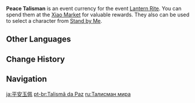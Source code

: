 {{Item Infobox
|id           = 000115
|image        = Item Peace Talisman.png
|type         = Event Items
|group        = Event Currencies
|event        = Lantern Rite
|quality      = 3
|description  = Jade talismans that can be obtained during Lantern Rite. The people of Liyue believe that these talismans can bring and defend peace. You might be able to exchange these for some things during Lantern Rite...
|source1      = [[Theater Mechanicus]]
}}
'''Peace Talisman''' is an event currency for the event [[Lantern Rite]]. You can spend them at the [[Xiao Market]] for valuable rewards. They also can be used to select a character from [[Stand by Me]].

==Other Languages==
{{Other Languages
|en      = Peace Talisman
|zhs     = 平安玉符
|zhs_rm  = Píng'ān Yù Fú
|zht     = 平安玉符
|zht_rm  = Píng'ān Yù Fú
|zh_tl   = Jade Talisman of Peace
|ja      = 平安玉佩
|ja_rm   = Heian Gyokuhai
|ja_tl   = Peace Jade Talisman
|ko      = 옥 장신구
|ko_rm   = Ok Jangsingu
|ko_tl   = Jade Accessory
|es      = Talismán de la paz
|es_tl   = Peace Talisman
|fr      = Talisman de paix
|fr_tl   = Peace Talisman
|ru      = Талисман мира
|ru_tl   = Peace Talisman
|th      = Peace Talisman
|vi      = Ngọc Bình An
|vi_tl   = 
|de      = Friedenstalisman
|de_tl   = Peace Talisman
|id      = Peace Talisman
|pt      = Talismã da Paz
|pt_tl   = Peace Talisman
|tr      = Barış Tılsımı
|tr_tl   = 
|it      = Talismano della pace
|it_tl   = 
}}

==Change History==
{{Change History|1.3}}

==Navigation==
{{Precious Navbox|Currency}}

[[ja:平安玉佩]]
[[pt-br:Talismã da Paz]]
[[ru:Талисман мира]]